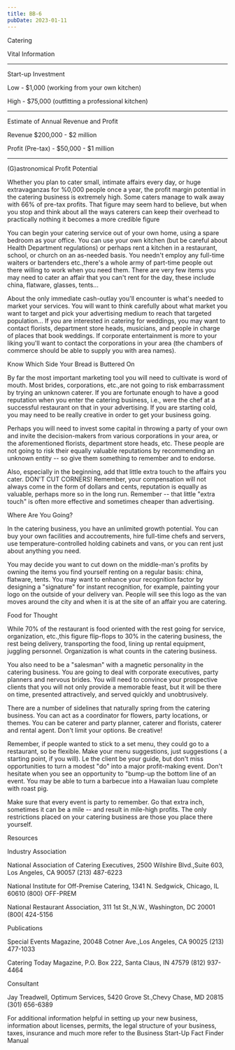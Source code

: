 ```yaml
---
title: BB-6
pubDate: 2023-01-11
---
```


Catering

Vital Information
_______________________________________________________________________________

Start-up Investment

Low - $1,000 (working from your own kitchen)

High - $75,000 (outfitting a professional kitchen)
______________________________________________________________________________

Estimate of Annual Revenue and Profit

Revenue $200,000 - $2 million

Profit (Pre-tax) - $50,000 - $1 million
_______________________________________________________________________________

(G)astronomical Profit Potential

Whether you plan to cater small, intimate affairs every day, or huge extravaganzas for %0,000 people once a year, the profit margin potential in the catering business is extremely high. Some caters manage to walk away with 66% of pre-tax profits. That figure may seem hard to believe, but when you stop and think about all the ways caterers can keep their overhead to practically nothing it becomes a more credible figure

You can begin your catering service out of your own home, using a spare bedroom as your office. You can use your own kitchen (but be careful about Health Department regulations) or perhaps rent a kitchen in a restaurant, school, or church on an as-needed basis. You needn't employ any full-time waiters or bartenders etc.,there's a whole army of part-time people out there willing to work when you need them. There are very few items you may need to cater an affair that you can't rent for the day, these include china, flatware, glasses, tents...

About the only immediate cash-outlay you'll encounter is what's needed to market your services. You will want to think carefully about what market you want to target and pick your advertising medium to reach that targeted population... If you are interested in catering for weddings, you may want to contact florists, department store heads, musicians, and people in charge of places that book weddings. If corporate entertainment is more to your liking you'll want to contact the corporations in your area (the chambers of commerce should be able to supply you with area names).

Know Which Side Your Bread is Buttered On

By far the most important marketing tool you will need to cultivate is word of mouth. Most brides, corporations, etc.,are not going to risk embarrassment by trying an unknown caterer. If you are fortunate enough to have a good reputation when you enter the catering business, i.e., were the chef at a successful restaurant on that in your advertising. If you are starting cold, you may need to be really creative in order to get your business going.

Perhaps you will need to invest some capital in throwing a party of your own and invite the decision-makers from various corporations in your area, or the aforementioned florists, department store heads, etc. These people are not going to risk their equally valuable reputations by recommending an unknown entity -- so give them something to remember and to endorse.

Also, especially in the beginning, add that little extra touch to the affairs you cater. DON'T CUT CORNERS! Remember, your compensation will not always come in the form of dollars and cents, reputation is equally as valuable, perhaps more so in the long run. Remember -- that little "extra touch" is often more effective and sometimes cheaper than advertising.

Where Are You Going?

In the catering business, you have an unlimited growth potential. You can buy your own facilities and accoutrements, hire full-time chefs and servers, use temperature-controlled holding cabinets and vans, or you can rent just about anything you need.

You may decide you want to cut down on the middle-man's profits by owning the items you find yourself renting on a regular basis: china, flatware, tents. You may want to enhance your recognition factor by designing a "signature" for instant recognition, for example, painting your logo on the outside of your delivery van. People will see this logo as the van moves around the city and when it is at the site of an affair you are catering.

Food for Thought

While 70% of the restaurant is food oriented with the rest going for service, organization, etc.,this figure flip-flops to 30% in the catering business, the rest being delivery, transporting the food, lining up rental equipment, juggling personnel. Organization is what counts in the catering business.

You also need to be a "salesman" with a magnetic personality in the catering business. You are going to deal with corporate executives, party planners and nervous brides. You will need to convince your prospective clients that you will not only provide a memorable feast, but it will be there on time, presented attractively, and served quickly and unobtrusively.

There are a number of sidelines that naturally spring from the catering business. You can act as a coordinator for flowers, party locations, or themes. You can be caterer and party planner, caterer and florists, caterer and rental agent. Don't limit your options. Be creative!

Remember, if people wanted to stick to a set menu, they could go to a restaurant, so be flexible. Make your menu suggestions, just suggestions ( a starting point, if you will). Le the client be your guide, but don't miss opportunities to turn a modest "do" into a major profit-making event. Don't hesitate when you see an opportunity to "bump-up the bottom line of an event. You may be able to turn a barbecue into a Hawaiian luau complete with roast pig.

Make sure that every event is party to remember. Go that extra inch, sometimes it can be a mile -- and result in mile-high profits. The only restrictions placed on your catering business are those you place there yourself.

Resources

Industry Association

National Association of Catering Executives, 2500 Wilshire Blvd.,Suite 603, Los Angeles, CA 90057 (213) 487-6223

National Institute for Off-Premise Catering, 1341 N. Sedgwick, Chicago, IL 60610 (800) OFF-PREM

National Restaurant Association, 311 1st St.,N.W., Washington, DC 20001 (800( 424-5156

Publications

Special Events Magazine, 20048 Cotner Ave.,Los Angeles, CA 90025 (213) 477-1033

Catering Today Magazine, P.O. Box 222, Santa Claus, IN 47579 (812) 937-4464

Consultant

Jay Treadwell, Optimum Services, 5420 Grove St.,Chevy Chase, MD 20815 (301) 656-6389

For additional information helpful in setting up your new business, information about licenses, permits, the legal structure of your business, taxes, insurance and much more refer to the Business Start-Up Fact Finder Manual